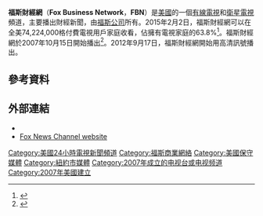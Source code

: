 {{noteTA
|1=zh-hans:福克斯商业新闻电视台;zh-tw:福斯財經網;
}}
'''福斯財經網'''（'''Fox Business Network'''，'''FBN'''）是[[美國|美國]]的一個[[有線電視|有線電視]]和[[衛星電視|衛星電視]]頻道，主要播出財經新聞，由[[福斯公司|福斯公司]]所有。2015年2月2日，福斯財經網可以在全美74,224,000格付費電視用戶家庭收看，佔擁有電視家庭的63.8%<ref>{{cite web|url=http://tvbythenumbers.zap2it.com/2015/02/22/list-of-how-many-homes-each-cable-network-is-in-as-of-february-2015/366230/|title=List of how many homes each cable network is in as of February 2015|last=Seidman|first=Robert|work=TV by the Numbers|publisher=Zap2it|date=February 22, 2015|accessdate=March 14, 2015|archive-date=2016-01-01|archive-url=https://web.archive.org/web/20160101062815/http://tvbythenumbers.zap2it.com/2015/02/22/list-of-how-many-homes-each-cable-network-is-in-as-of-february-2015/366230/|dead-url=yes}}</ref>。福斯財經網於2007年10月15日開始播出<ref>{{cite news | title = Fox Business Network Debuts | publisher = CBS News | date = 2007-10-15 | url = http://www.cbsnews.com/stories/2007/10/15/business/main3366877.shtml}}</ref>。2012年9月17日，福斯財經網開始用高清訊號播出。

==參考資料==
{{Reflist}}

==外部連結==
{{Commons category|Fox Business Network}}
*{{Official website|http://www.foxbusiness.com/}}
*[http://www.foxnews.com/ Fox News Channel website] {{Wayback|url=http://www.foxnews.com/ |date=20150620202637 }}

{{國際新聞頻道}}
{{美國電視新聞}}

{{TV-stub}}

[[Category:美國24小時電視新聞頻道|Category:美國24小時電視新聞頻道]]
[[Category:福斯商業網絡|Category:福斯商業網絡]]
[[Category:美國保守媒體|Category:美國保守媒體]]
[[Category:紐約市媒體|Category:紐約市媒體]]
[[Category:2007年成立的电视台或电视频道|Category:2007年成立的电视台或电视频道]]
[[Category:2007年美國建立|Category:2007年美國建立]]